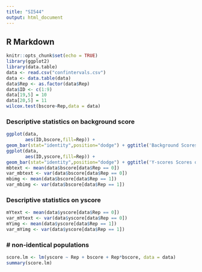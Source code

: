 ```yaml
---
title: "SI544"
output: html_document
---
```


## R Markdown

```r
knitr::opts_chunk$set(echo = TRUE)
library(ggplot2)
library(data.table)
data <- read.csv("confintervals.csv")
data <- data.table(data)
data$Rep <- as.factor(data$Rep)
data$ID <- c(1:9)
data[19,5] = 10
data[20,5] = 11
wilcox.test(bscore~Rep,data = data)
```

### Descriptive statistics on background score
```r
ggplot(data,
       aes(ID,bscore,fill=Rep)) + 
geom_bar(stat="identity",position="dodge") + ggtitle('Background Scores of Control and Treatment Group') + ylab("Background Scores")
ggplot(data,
       aes(ID,yscore,fill=Rep)) + 
geom_bar(stat="identity",position="dodge") + ggtitle('Y-scores Scores of Control and Treatment Group') + ylab("Y Scores")
mbtext <- mean(data$bscore[data$Rep == 0])
var_mbtext <- var(data$bscore[data$Rep == 0])
mbimg <- mean(data$bscore[data$Rep == 1])
var_mbimg <- var(data$bscore[data$Rep == 1])
```

### Descriptive statistics on yscore
```r
mYtext <- mean(data$yscore[data$Rep == 0])
var_mYtext <- var(data$yscore[data$Rep == 0])
mYimg <- mean(data$yscore[data$Rep == 1])
var_mYimg <- var(data$yscore[data$Rep == 1])
```

### # non-identical populations
```r
score.lm <- lm(yscore ~ Rep + bscore + Rep*bscore, data = data)
summary(score.lm)
```